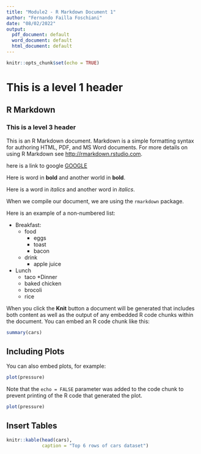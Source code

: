```yaml
---
title: "Module2 - R Markdown Document 1"
author: "Fernando Failla Foschiani"
date: "08/02/2022"
output:
  pdf_document: default
  word_document: default
  html_document: default
---
```


```r
knitr::opts_chunk$set(echo = TRUE)
```

# This is a level 1 header

## R Markdown

### This is a level 3 header

This is an R Markdown document. Markdown is a simple formatting syntax for authoring HTML, PDF, and MS Word documents. For more details on using R Markdown see <http://rmarkdown.rstudio.com>.

here is a link to google [GOOGLE](http://google.com)

Here is word in **bold** and another world in __bold__.

Here is a word in *italics* and another word in _italics_.

When we compile our document, we are using the `rmarkdown` package.

Here is an example of a non-numbered list:

* Breakfast:
    - food
        + eggs
        + toast
        + bacon
    - drink
        + apple juice
* Lunch
    - taco
*Dinner
    - baked chicken
    - brocoli
    - rice

When you click the **Knit** button a document will be generated that includes both content as well as the output of any embedded R code chunks within the document. You can embed an R code chunk like this:

```r
summary(cars)
```

## Including Plots

You can also embed plots, for example:

```r
plot(pressure)
```

Note that the `echo = FALSE` parameter was added to the code chunk to prevent printing of the R code that generated the plot.

```r

plot(pressure)

```

## Insert Tables

```r
knitr::kable(head(cars),
             caption = "Top 6 rows of cars dataset")
```



